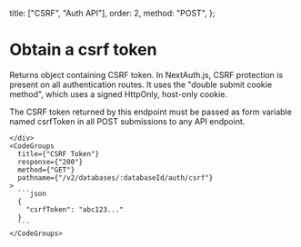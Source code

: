   title: ["CSRF", "Auth API"],
  order: 2,
  method: "POST",
};

# Obtain a csrf token

<div className="grid grid-cols-2 gap-4">
    <div>
<p>Returns object containing CSRF token. In NextAuth.js, CSRF protection is present on all authentication routes. It uses the "double submit cookie method", which uses a signed HttpOnly, host-only cookie.
</p><p>The CSRF token returned by this endpoint must be passed as form variable named csrfToken in all POST submissions to any API endpoint.</p>

    </div>
    <CodeGroups
      title={"CSRF Token"}
      response={"200"}
      method={"GET"}
      pathname={"/v2/databases/:databaseId/auth/csrf"}
    >
      ```json
      {
        "csrfToken": "abc123..."
      }
      ```
    </CodeGroups>

</div>
